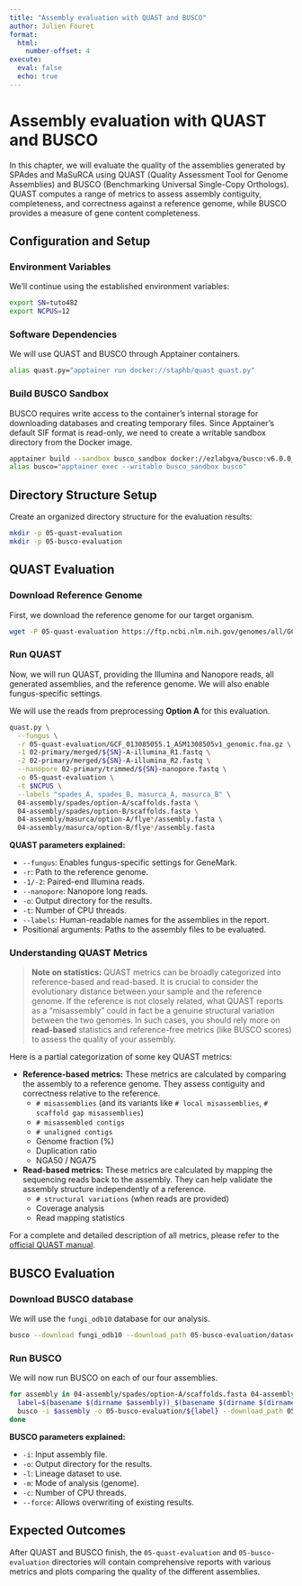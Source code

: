 ```yaml
---
title: "Assembly evaluation with QUAST and BUSCO"
author: Julien Fouret
format: 
  html:
    number-offset: 4
execute:
  eval: false
  echo: true
---
```


# Assembly evaluation with QUAST and BUSCO

In this chapter, we will evaluate the quality of the assemblies generated by SPAdes and MaSuRCA using QUAST (Quality Assessment Tool for Genome Assemblies) and BUSCO (Benchmarking Universal Single-Copy Orthologs). QUAST computes a range of metrics to assess assembly contiguity, completeness, and correctness against a reference genome, while BUSCO provides a measure of gene content completeness.

## Configuration and Setup

### Environment Variables

We'll continue using the established environment variables:

``` bash
export SN=tuto482
export NCPUS=12
```

### Software Dependencies

We will use QUAST and BUSCO through Apptainer containers.

``` bash
alias quast.py="apptainer run docker://staphb/quast quast.py"
```

### Build BUSCO Sandbox

BUSCO requires write access to the container's internal storage for downloading databases and creating temporary files. Since Apptainer's default SIF format is read-only, we need to create a writable sandbox directory from the Docker image.

``` bash
apptainer build --sandbox busco_sandbox docker://ezlabgva/busco:v6.0.0_cv1
alias busco="apptainer exec --writable busco_sandbox busco"
```

## Directory Structure Setup

Create an organized directory structure for the evaluation results:

``` bash
mkdir -p 05-quast-evaluation
mkdir -p 05-busco-evaluation
```

## QUAST Evaluation

### Download Reference Genome

First, we download the reference genome for our target organism.

``` bash
wget -P 05-quast-evaluation https://ftp.ncbi.nlm.nih.gov/genomes/all/GCF/013/085/055/GCF_013085055.1_ASM1308505v1/GCF_013085055.1_ASM1308505v1_genomic.fna.gz
```

### Run QUAST

Now, we will run QUAST, providing the Illumina and Nanopore reads, all generated assemblies, and the reference genome. We will also enable fungus-specific settings.

We will use the reads from preprocessing **Option A** for this evaluation.

``` bash
quast.py \
  --fungus \
  -r 05-quast-evaluation/GCF_013085055.1_ASM1308505v1_genomic.fna.gz \
  -1 02-primary/merged/${SN}-A-illumina_R1.fastq \
  -2 02-primary/merged/${SN}-A-illumina_R2.fastq \
  --nanopore 02-primary/trimmed/${SN}-nanopore.fastq \
  -o 05-quast-evaluation \
  -t $NCPUS \
  --labels "spades_A, spades_B, masurca_A, masurca_B" \
  04-assembly/spades/option-A/scaffolds.fasta \
  04-assembly/spades/option-B/scaffolds.fasta \
  04-assembly/masurca/option-A/flye*/assembly.fasta \
  04-assembly/masurca/option-B/flye*/assembly.fasta
```

**QUAST parameters explained:**

-   `--fungus`: Enables fungus-specific settings for GeneMark.
-   `-r`: Path to the reference genome.
-   `-1/-2`: Paired-end Illumina reads.
-   `--nanopore`: Nanopore long reads.
-   `-o`: Output directory for the results.
-   `-t`: Number of CPU threads.
-   `--labels`: Human-readable names for the assemblies in the report.
-   Positional arguments: Paths to the assembly files to be evaluated.

### Understanding QUAST Metrics

> **Note on statistics:** QUAST metrics can be broadly categorized into reference-based and read-based. It is crucial to consider the evolutionary distance between your sample and the reference genome. If the reference is not closely related, what QUAST reports as a "misassembly" could in fact be a genuine structural variation between the two genomes. In such cases, you should rely more on **read-based** statistics and reference-free metrics (like BUSCO scores) to assess the quality of your assembly.

Here is a partial categorization of some key QUAST metrics:

-   **Reference-based metrics:** These metrics are calculated by comparing the assembly to a reference genome. They assess contiguity and correctness relative to the reference.
    -   `# misassemblies` (and its variants like `# local misassemblies`, `# scaffold gap misassemblies`)
    -   `# misassembled contigs`
    -   `# unaligned contigs`
    -   Genome fraction (%)
    -   Duplication ratio
    -   NGA50 / NGA75
-   **Read-based metrics:** These metrics are calculated by mapping the sequencing reads back to the assembly. They can help validate the assembly structure independently of a reference.
    -   `# structural variations` (when reads are provided)
    -   Coverage analysis
    -   Read mapping statistics

For a complete and detailed description of all metrics, please refer to the [official QUAST manual](https://quast.sourceforge.net/docs/manual.html#sec3.1).

## BUSCO Evaluation

### Download BUSCO database

We will use the `fungi_odb10` database for our analysis.

``` bash
busco --download fungi_odb10 --download_path 05-busco-evaluation/datasets
```

### Run BUSCO

We will now run BUSCO on each of our four assemblies.

``` bash
for assembly in 04-assembly/spades/option-A/scaffolds.fasta 04-assembly/spades/option-B/scaffolds.fasta 04-assembly/masurca/option-A/flye*/assembly.fasta 04-assembly/masurca/option-B/flye*/assembly.fasta; do
  label=$(basename $(dirname $assembly))_$(basename $(dirname $(dirname $assembly)))
  busco -i $assembly -o 05-busco-evaluation/${label} --download_path 05-busco-evaluation/datasets -l fungi_odb10 -m genome -c $NCPUS --force
done
```

**BUSCO parameters explained:**

-   `-i`: Input assembly file.
-   `-o`: Output directory for the results.
-   `-l`: Lineage dataset to use.
-   `-m`: Mode of analysis (genome).
-   `-c`: Number of CPU threads.
-   `--force`: Allows overwriting of existing results.

## Expected Outcomes

After QUAST and BUSCO finish, the `05-quast-evaluation` and `05-busco-evaluation` directories will contain comprehensive reports with various metrics and plots comparing the quality of the different assemblies.